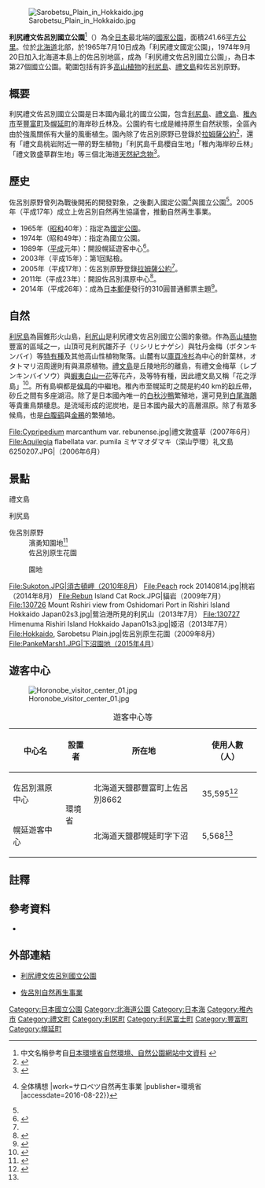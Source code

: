 {{Infobox protected area
| name            = 利尻禮文佐呂別國立公園
| alt_name        = Rishiri-Rebun-Sarobetsu National Park<br />{{lang|ja|利尻礼文サロベツ国立公園}}
| iucn_category   = II
| photo           = Mt Rishiri.jpg
| photo_width     = 
| photo_caption   = 利尻山（2013年6月） 
| map             = Japan Hokkaido
| map_width       = 250
| location        = {{JPN}}[[北海道|北海道]]
| nearest_city    = [[宗谷綜合振興局|宗谷綜合振興局]]：[[稚內市|稚內市]]、[[天鹽郡|天鹽郡]][[幌延町|幌延町]]、天鹽郡[[豐富町|豐富町]]、[[禮文郡|禮文郡]][[禮文町|禮文町]]、[[利尻郡|利尻郡]][[利尻町|利尻町]]、利尻郡[[利尻富士町|利尻富士町]]
| lat_d           = 45.1939
| long_d          = 141.258
| area            = {{convert|24166|ha|km2|sigfig=3}}
| established     = 1974年9月20日
| visitation_num  = 570,000人次
| visitation_year = 2018年
| visitation_ref  = <ref>{{Cite web |url=http://www.env.go.jp/park/doc/data/natural/data/naturalpark_4.pdf |title=国立公園の利用者数（公園、年次別） |format=PDF |publisher=[[環境省|環境省]] |accessdate=2020-09-27 |archive-date=2020-05-24 |archive-url=https://web.archive.org/web/20200524062329/http://www.env.go.jp/park/doc/data/natural/data/naturalpark_4.pdf |dead-url=no }}</ref>
| governing_body  = [[環境省|環境省]]
| url             = http://www.env.go.jp/park/rishiri/index.html
}}
[[File:Sarobetsu_Plain_in_Hokkaido.jpg|thumb]]

'''利尻禮文佐呂別國立公園'''<ref>中文名稱參考自[http://www.env.go.jp/nature/np/pamph4/index.html 日本環境省自然環境、自然公園網站中文資料] {{Wayback|url=http://www.env.go.jp/nature/np/pamph4/index.html |date=20071024110932 }}</ref>（{{jpn|j=利尻礼文サロベツ国立公園|hg=しりれぶんサロベツこくりつこうえん|rm=Rishiri-Rebun-Sarobetsu Kokuritsu Kōen}}）為全[[日本|日本]]最北端的[[國家公園|國家公園]]，面積241.66[[平方公里|平方公里]]。位於[[北海道|北海道]]北部，於1965年7月10日成為「利尻禮文國定公園」，1974年9月20日加入北海道本島上的佐呂別地區，成為「利尻禮文佐呂別國立公園」，為日本第27個國立公園。範圍包括有許多[[高山植物|高山植物]]的[[利尻島|利尻島]]、[[禮文島|禮文島]]和佐呂別原野。

== 概要 ==
利尻禮文佐呂別國立公園是日本國內最北的國立公園，包含[[利尻島|利尻島]]、[[禮文島|禮文島]]、[[稚內市|稚內市]]至[[豐富町|豐富町]]及[[幌延町|幌延町]]的海岸砂丘林及{{link-ja|佐呂別原野|サロベツ原野}}{{Sfn|利尻礼文サロベツ国立公園管理計画書|2007|p=1}}。公園約有七成是維持原生自然狀態，全區內由於強風關係有大量的風衝植生{{Sfn|利尻礼文サロベツ国立公園管理計画書|2007|p=1}}。園內除了佐呂別原野已登錄於[[拉姆薩公約|拉姆薩公約]]{{Sfn|利尻礼文サロベツ国立公園管理計画書|2007|p=1}}<ref name="ラムサール条約">{{Cite web |url=http://www.env.go.jp/nature/ramsar/conv/ramsarsitej/RamsarSites_jp_web10.pdf |title=サロベツ原野 |format=PDF |publisher=環境省 |accessdate=2016-08-22 |archive-date=2016-12-21 |archive-url=https://web.archive.org/web/20161221053554/http://www.env.go.jp/nature/ramsar/conv/ramsarsitej/RamsarSites_jp_web10.pdf |dead-url=no }}</ref>，還有「禮文島桃岩附近一帶的野生植物」「利尻島千島櫻自生地」「稚內海岸砂丘林」「禮文敦盛草群生地」等三個北海道[[天然紀念物|天然紀念物]]<ref>{{Cite web |url=http://www.dokyoi.pref.hokkaido.lg.jp/hk/bnh/grp/01/21shitei-bunkazai-do-tennen.pdf |title=道指定文化財概要一覧（天然記念物） |format=PDF |work=北海道教育委員會 |accessdate=2016-08-24 |archive-date=2016-05-06 |archive-url=https://web.archive.org/web/20160506035445/http://www.dokyoi.pref.hokkaido.lg.jp/hk/bnh/grp/01/21shitei-bunkazai-do-tennen.pdf |dead-url=no }}</ref>。

== 歷史 ==
佐呂別原野曾列為戰後開拓的開發對象，之後劃入國定公園<ref name="序文">{{Cite web |url=http://sarobetsu-saisei.jp/wholeidea/ |title=はじめに（序文） {{!}} 全体構想 |work=サロベツ自然再生事業 |publisher=環境省 |accessdate=2016-08-22}}</ref>與國立公園<ref name="序文"/>。2005年（平成17年）成立上佐呂別自然再生協議會，推動自然再生事業。
* 1965年（[[昭和|昭和]]40年）：指定為[[國定公園|國定公園]]。
* 1974年（昭和49年）：指定為國立公園。
* 1989年（[[平成|平成]]元年）：開設幌延遊客中心<ref>{{Cite web |url=http://town.horonobe.hokkaido.jp/www4/section/sangyo/le009f000000046g-att/le009f000000a71z.pdf |title=幌延町情報ボックス 平成27年度版 |year=2015 |page=4 |format=PDF |publisher=[[幌延町|幌延町]] |accessdate=2016-08-22 |archive-date=2016-08-29 |archive-url=https://web.archive.org/web/20160829035910/http://town.horonobe.hokkaido.jp/www4/section/sangyo/le009f000000046g-att/le009f000000a71z.pdf |dead-url=no }}</ref>。
* 2003年（平成15年）：第1回點檢。
* 2005年（平成17年）：佐呂別原野登錄[[拉姆薩公約|拉姆薩公約]]<ref name="ラムサール条約"/>。
* 2011年（平成23年）：開設佐呂別濕原中心<ref>{{Cite web |url=http://sarobetsu.or.jp/saroecoact/activities/center/ |title=サロベツ湿原センター |publisher=サロベツ・エコ・ネットワーク |accessdate=2016-08-22 |archive-date=2016-09-18 |archive-url=https://web.archive.org/web/20160918132135/http://sarobetsu.or.jp/saroecoact/activities/center/ |dead-url=no }}</ref>。
* 2014年（平成26年）：成為[[日本郵便|日本郵便]]發行的310圓普通郵票主題<ref>{{Cite press release |url=http://www.post.japanpost.jp/notification/pressrelease/2013/00_honsha/1206_01_02.pdf |title=新料額の普通切手の意匠等 |date=2013-12-06 |format=PDF |publisher=[[日本郵便|日本郵便]] |accessdate=2016-08-22 |archive-date=2015-09-24 |archive-url=https://web.archive.org/web/20150924124333/http://www.post.japanpost.jp/notification/pressrelease/2013/00_honsha/1206_01_02.pdf |dead-url=no }}</ref>。

== 自然 ==
[[利尻島|利尻島]]為圓錐形火山島，[[利尻山|利尻山]]是利尻禮文佐呂別國立公園的象徵{{Sfn|利尻礼文サロベツ国立公園管理計画書|2007|pp=2-5}}。作為[[高山植物|高山植物]]豐富的區域之一，山頂可見利尻雛芥子（リシリヒナゲシ）與牡丹金梅（ボタンキンバイ）等[[特有種|特有種]]及其他高山性植物聚落{{Sfn|利尻礼文サロベツ国立公園管理計画書|2007|pp=2-5}}。山麓有以[[庫頁冷杉|庫頁冷杉]]為中心的針葉林，オタトマリ沼周邊則有{{link-ja|赤蝦夷松|アカエゾマツ}}與濕原植物{{Sfn|利尻礼文サロベツ国立公園管理計画書|2007|pp=2-5}}。[[禮文島|禮文島]]是丘陵地形的離島，有禮文金梅草（レブンキンバイソウ）與[[水仙銀蓮花|蝦夷白山一花]]等花卉，及{{link-ja|禮文敦盛草|レブンアツモリソウ]}}等特有種，因此禮文島又稱「花之浮島」{{Sfn|利尻礼文サロベツ国立公園管理計画書|2007|pp=2-5}}<ref>{{Cite web |url=https://pucchi.net/hokkaido/nature/flowers_rishirirebun.php |title=レブンアツモリソウだけじゃない! 礼文島に行ったら見るべき花5選 |date=2008-12-01 |work=北海道ファンマガジン |accessdate=2016-08-22 |archive-date=2016-10-13 |archive-url=https://web.archive.org/web/20161013112011/https://pucchi.net/hokkaido/nature/flowers_rishirirebun.php |dead-url=no }}</ref>。所有島嶼都是[[候鳥|候鳥]]的中繼地{{Sfn|利尻礼文サロベツ国立公園管理計画書|2007|pp=2-5}}。稚內市至幌延町之間是約40 km的[[砂丘|砂丘]]帶，砂丘之間有多座湖沼{{Sfn|利尻礼文サロベツ国立公園管理計画書|2007|pp=2-5}}。除了是日本國內唯一的[[白秋沙鴨|白秋沙鴨]]繁殖地，還可見到[[白尾海鵰|白尾海鵰]]等貴重鳥類棲息{{Sfn|利尻礼文サロベツ国立公園管理計画書|2007|pp=2-5}}。{{link-ja|佐呂別原野|サロベツ原野}}是{{link-ja|佐呂別川]|サロベツ川}}流域形成的泥炭地，是日本國內最大的高層濕原{{Sfn|利尻礼文サロベツ国立公園管理計画書|2007|pp=2-5}}。除了有眾多候鳥，也是[[白腹鹞|白腹鹞]]與[[金鵐|金鵐]]的繁殖地{{Sfn|利尻礼文サロベツ国立公園管理計画書|2007|pp=2-5}}。

<gallery widths=180 heights=120>
File:Cypripedium marcanthum var. rebunense.jpg|禮文敦盛草（2007年6月）
File:Aquilegia flabellata var. pumila ミヤマオダマキ（深山苧環）礼文島 6250207.JPG|{{link-ja|深山苧環|ミヤマオダマキ}}（2006年6月）
</gallery>

== 景點 ==
; 禮文島
{{Columns-list|2|
: {{link-ja|須古頓岬|スコトン岬}}
: {{link-ja|禮文敦盛草|レブンアツモリソウ]}}群生地
: {{link-ja|蝦夷薄雪草|レブンウスユキソウ}}群生地
: 桃台貓台<ref>{{Cite web |url=https://pucchi.net/hokkaido/trippoint/momodainekodai.php |title=礼文島には桃の形をした巨岩「桃岩」がある！桃台猫台展望台へ！ |date=2014-10-03 |work=北海道ファンマガジン |accessdate=2016-08-22 |archive-date=2016-10-13 |archive-url=https://web.archive.org/web/20161013111151/https://pucchi.net/hokkaido/trippoint/momodainekodai.php |dead-url=no }}</ref>
: 桃岩步道
}}
; 利尻島
{{Columns-list|2|
: 見返台園地<ref>{{Cite web |url=https://pucchi.net/hokkaido/trippoint/mikaeridaienchi.php |title=利尻島の4分の1を見下ろすならココ! 5合目展望台「見返台園地」 |date=2013-10-01 |work=北海道ファンマガジン |accessdate=2016-08-22 |archive-date=2016-10-13 |archive-url=https://web.archive.org/web/20161013112414/https://pucchi.net/hokkaido/trippoint/mikaeridaienchi.php |dead-url=no }}</ref>
: 甘露泉水<ref>{{Cite web |url=https://pucchi.net/hokkaido/spot/rishiri_water.php |title=名水百選「甘露泉水」が有名! 利尻島の4つの湧水ポイントを巡ろう! |date=2013-09-28 |work=北海道ファンマガジン |accessdate=2016-08-22 |archive-date=2016-10-13 |archive-url=https://web.archive.org/web/20161013105825/https://pucchi.net/hokkaido/spot/rishiri_water.php |dead-url=no }}</ref>
: [[利尻山|利尻山]]
: 姬沼<ref>{{Cite web |url=https://pucchi.net/hokkaido/trippoint/himenuma.php |title=利尻の「姫沼」は人造湖だった!? 急坂を上って辿り着いた癒され空間 |date=2013-09-15 |work=北海道ファンマガジン |accessdate=2016-08-22 |archive-date=2016-10-13 |archive-url=https://web.archive.org/web/20161013105435/https://pucchi.net/hokkaido/trippoint/himenuma.php |dead-url=no }}</ref>
: オタトマリ沼<ref>{{Cite web |url=https://pucchi.net/hokkaido/trippoint/otatomarinuma.php |title=白い恋人のパッケージに採用! 利尻島一の人気観光地「オタトマリ沼」 |date=2013-10-03 |work=北海道ファンマガジン |accessdate=2016-08-22 |archive-date=2016-10-13 |archive-url=https://web.archive.org/web/20161013110952/https://pucchi.net/hokkaido/trippoint/otatomarinuma.php |dead-url=no }}</ref>
}}
; 佐呂別原野
: 濱勇知園地<ref>{{Cite web |url=https://pucchi.net/hokkaido/spot_north/kouhone_house.php |title=浜勇知園地・展望休憩施設こうほねの家 |date=2008-03-14 |work=北海道ファンマガジン |accessdate=2016-08-22 |archive-date=2016-10-13 |archive-url=https://web.archive.org/web/20161013105337/https://pucchi.net/hokkaido/spot_north/kouhone_house.php |dead-url=no }}</ref>
: 佐呂別原生花園
: {{link-ja|下沼|パンケ沼}}園地
<gallery widths=180 heights=120>
File:Sukoton.JPG|須古頓岬（2010年8月）
File:Peach rock 20140814.jpg|桃岩（2014年8月）
File:Rebun Island Cat Rock.JPG|貓岩（2009年7月）
File:130726 Mount Rishiri view from Oshidomari Port in Rishiri Island Hokkaido Japan02s3.jpg|鴛泊港所見的利尻山（2013年7月）
File:130727 Himenuma Rishiri Island Hokkaido Japan01s3.jpg|姬沼（2013年7月）
File:Hokkaido, Sarobetsu Plain.jpg|佐呂別原生花園（2009年8月）
File:PankeMarsh1.JPG|下沼園地（2015年4月）
</gallery>

== 遊客中心 ==
[[File:Horonobe_visitor_center_01.jpg|thumb]]
{| class="wikitable" style="text-align:left; font-size:95%"
|+ 遊客中心等
!中心名
!設置者
!所在地
!使用人數（人）
|-
|佐呂別濕原中心||rowspan="2"|環境省||北海道天鹽郡豐富町上佐呂別8662||35,595<ref name="ビジターセンター等利用者数">{{Cite web |url=http://www.env.go.jp/park/doc/data/natural/data/naturalpark_8.pdf |title=国立公園内ビジターセンター等利用者数 |format=PDF |publisher=環境省 |accessdate=2020-09-26 |archive-date=2019-10-12 |archive-url=https://web.archive.org/web/20191012202323/http://www.env.go.jp/park/doc/data/natural/data/naturalpark_8.pdf |dead-url=no }}</ref>
|-
|幌延遊客中心||北海道天鹽郡幌延町字下沼||5,568<ref name="ビジターセンター等利用者数"/>
|}

== 註釋 ==
{{Reflist}}

== 參考資料 ==
* {{Cite web |url=http://www.env.go.jp/park/rishiri/intro/files/plan_1.pdf |title=利尻礼文サロベツ国立公園管理計画書 |year=2007 |format=PDF |publisher=北海道地方環境事務所 |accessdate=2016-08-22 |ref={{SfnRef|利尻礼文サロベツ国立公園管理計画書|2007}} |archive-date=2016-12-23 |archive-url=https://web.archive.org/web/20161223224057/http://www.env.go.jp/park/rishiri/intro/files/plan_1.pdf |dead-url=no }}


== 外部連結 ==
{{Commonscat|Rishiri-Rebun-Sarobetsu National Park}}
*{{Ja icon}}[http://www.env.go.jp/park/rishiri/index.html 利尻禮文佐呂別國立公園]{{Wayback|url=http://www.env.go.jp/park/rishiri/index.html |date=20071118185922 }}
*{{Ja icon}}[https://web.archive.org/web/20070629092955/http://sarobetsu.env.gr.jp/ 佐呂別自然再生事業]

{{日本國立公園}}

{{DEFAULTSORT:Rishiri-Rebun-Sarobetsu Kokuritsu Kōen}}

[[Category:日本國立公園|Category:日本國立公園]]
[[Category:北海道公園|Category:北海道公園]]
[[Category:日本海|Category:日本海]]
[[Category:稚內市|Category:稚內市]]
[[Category:禮文町|Category:禮文町]]
[[Category:利尻町|Category:利尻町]]
[[Category:利尻富士町|Category:利尻富士町]]
[[Category:豐富町|Category:豐富町]]
[[Category:幌延町|Category:幌延町]]
